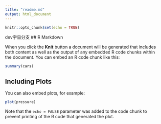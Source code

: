 ```yaml
---
title: "readme.md"
output: html_document
---
```


```r
knitr::opts_chunk$set(echo = TRUE)
```
dev宇宙分支
## R Markdown

When you click the **Knit** button a document will be generated that includes both content as well as the output of any embedded R code chunks within the document. You can embed an R code chunk like this:

```r
summary(cars)
```

## Including Plots

You can also embed plots, for example:

```r
plot(pressure)
```

Note that the `echo = FALSE` parameter was added to the code chunk to prevent printing of the R code that generated the plot.
